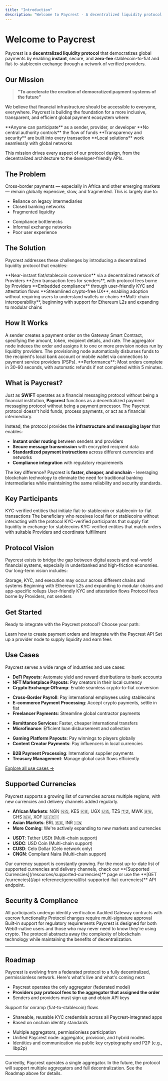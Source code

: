 ```yaml
---
title: "Introduction"
description: "Welcome to Paycrest - A decentralized liquidity protocol for instant, secure, and zero-fee stablecoin-fiat exchange"
---
```


# Welcome to Paycrest

Paycrest is a **decentralized liquidity protocol** that democratizes global payments by enabling **instant**, secure, and **zero-fee** stablecoin-to-fiat and fiat-to-stablecoin exchange through a network of verified providers.

## Our Mission

> **"To accelerate the creation of democratized payment systems of the future"**

We believe that financial infrastructure should be accessible to everyone, everywhere. Paycrest is building the foundation for a more inclusive, transparent, and efficient global payment ecosystem where:

<CardGroup cols={2}>
  <Card title="Universal Access" icon="users">
    **Anyone can participate** as a sender, provider, or developer
  </Card>
  <Card title="Decentralized Control" icon="building">
    **No central authority controls** the flow of funds
  </Card>
  <Card title="Built-in Security" icon="shield-check">
    **Transparency and security** are built into every transaction
  </Card>
  <Card title="Global Integration" icon="globe">
    **Local solutions** work seamlessly with global networks
  </Card>
</CardGroup>

This mission drives every aspect of our protocol design, from the decentralized architecture to the developer-friendly APIs.

## The Problem

Cross-border payments — especially in Africa and other emerging markets — remain globally expensive, slow, and fragmented. This is largely due to:

<CardGroup cols={2}>
  <Card title="Legacy Infrastructure" icon="building">
    <ul>
      <li>Reliance on legacy intermediaries</li>
      <li>Closed banking networks</li>
      <li>Fragmented liquidity</li>
    </ul>
  </Card>
  
  <Card title="Compliance Bottlenecks" icon="shield">
    <ul>
      <li>Compliance bottlenecks</li>
      <li>Informal exchange networks</li>
      <li>Poor user experience</li>
    </ul>
  </Card>
</CardGroup>

## The Solution

Paycrest addresses these challenges by introducing a decentralized liquidity protocol that enables:

<CardGroup cols={2}>
  <Card title="Instant Conversion" icon="clock">
    **Near-instant fiat/stablecoin conversion** via a decentralized network of Providers
  </Card>
  
  <Card title="Zero Sender Fees" icon="coins">
    **Zero transaction fees for senders**, with protocol fees borne by Providers
  </Card>
  
  <Card title="Embedded Compliance" icon="shield-check">
    **Embedded compliance** through user-friendly KYC and attestation flows
  </Card>
  
  <Card title="Crypto-Free UX" icon="user">
    **Streamlined crypto-free UX**, enabling adoption without requiring users to understand wallets or chains
  </Card>
  
  <Card title="Multi-Chain Support" icon="link">
    **Multi-chain interoperability**, beginning with support for Ethereum L2s and expanding to modular chains
  </Card>
</CardGroup>

## How It Works

<Steps>
  <Step title="Create Order">
    A sender creates a payment order on the Gateway Smart Contract, specifying the amount, token, recipient details, and rate.
  </Step>
  <Step title="Aggregate">
    The aggregator node indexes the order and assigns it to one or more provision nodes run by liquidity providers.
  </Step>
  <Step title="Fulfill">
    The provisioning node automatically disburses funds to the recipient's local bank account or mobile wallet via connections to payment service providers (PSPs).
  </Step>
</Steps>

<Note>
  **Performance**: Most orders complete in 30-60 seconds, with automatic refunds if not completed within 5 minutes.
</Note>

## What is Paycrest?

Just as **SWIFT** operates as a financial messaging protocol without being a financial institution, **Paycrest** functions as a decentralized payment messaging protocol without being a payment processor. The Paycrest protocol doesn't hold funds, process payments, or act as a financial intermediary.

Instead, the protocol provides the **infrastructure and messaging layer** that enables:
- **Instant order routing** between senders and providers
- **Secure message transmission** with encrypted recipient data
- **Standardized payment instructions** across different currencies and networks
- **Compliance integration** with regulatory requirements

The key difference? Paycrest is **faster, cheaper, and onchain** - leveraging blockchain technology to eliminate the need for traditional banking intermediaries while maintaining the same reliability and security standards.

## Key Participants

<CardGroup cols={2}>
  <Card title="Sender" icon="user">
    KYC-verified entities that initiate fiat-to-stablecoin or stablecoin-to-fiat transactions
  </Card>
  
  <Card title="Recipient" icon="user-check">
    The beneficiary who receives local fiat or stablecoins without interacting with the protocol
  </Card>
  
  <Card title="Provider" icon="building">
    KYC-verified participants that supply fiat liquidity in exchange for stablecoins
  </Card>
  
  <Card title="Aggregator" icon="users">
    KYC-verified entities that match orders with suitable Providers and coordinate fulfillment
  </Card>
</CardGroup>

## Protocol Vision

Paycrest exists to bridge the gap between digital assets and real-world financial systems, especially in underbanked and high-friction economies. Our long-term vision includes:

<AccordionGroup>
  <Accordion icon="puzzle" title="Modular Architecture">
    Storage, KYC, and execution may occur across different chains and systems
  </Accordion>
  
  <Accordion icon="link" title="Multi-Chain Support">
    Beginning with Ethereum L2s and expanding to modular chains and app-specific rollups
  </Accordion>
  
  <Accordion icon="shield-check" title="Embedded Compliance">
    User-friendly KYC and attestation flows
  </Accordion>
  
  <Accordion icon="coins" title="Zero-Fee Experience">
    Protocol fees borne by Providers, not senders
  </Accordion>
</AccordionGroup>

## Get Started

Ready to integrate with the Paycrest protocol? Choose your path:

<CardGroup cols={2}>
  <Card
    title="For Senders"
    href="/quickstart"
    icon="paper-plane"
  >
    Learn how to create payment orders and integrate with the Paycrest API
  </Card>
  <Card
    title="For Providers"
    href="/implementation-guides/provider-setup-guide"
    icon="building"
  >
    Set up a provider node to supply liquidity and earn fees
  </Card>
</CardGroup>

## Use Cases

Paycrest serves a wide range of industries and use cases:

<AccordionGroup>
  <Accordion icon="code" title="Crypto Businesses">
    <ul>
      <li><strong>DeFi Payouts</strong>: Automate yield and reward distributions to bank accounts</li>
      <li><strong>NFT Marketplace Payouts</strong>: Pay creators in their local currency</li>
      <li><strong>Crypto Exchange Offramp</strong>: Enable seamless crypto-to-fiat conversion</li>
    </ul>
  </Accordion>
  
  <Accordion icon="building" title="Traditional Businesses">
    <ul>
      <li><strong>Cross-Border Payroll</strong>: Pay international employees using stablecoins</li>
      <li><strong>E-commerce Payment Processing</strong>: Accept crypto payments, settle in fiat</li>
      <li><strong>Freelancer Payments</strong>: Streamline global contractor payments</li>
    </ul>
  </Accordion>
  
  <Accordion icon="coins" title="Financial Services">
    <ul>
      <li><strong>Remittance Services</strong>: Faster, cheaper international transfers</li>
      <li><strong>Microfinance</strong>: Efficient loan disbursement and collection</li>
    </ul>
  </Accordion>
  
  <Accordion icon="gamepad" title="Gaming & Entertainment">
    <ul>
      <li><strong>Gaming Platform Payouts</strong>: Pay winnings to players globally</li>
      <li><strong>Content Creator Payments</strong>: Pay influencers in local currencies</li>
    </ul>
  </Accordion>
  
  <Accordion icon="briefcase" title="Enterprise Solutions">
    <ul>
      <li><strong>B2B Payment Processing</strong>: International supplier payments</li>
      <li><strong>Treasury Management</strong>: Manage global cash flows efficiently</li>
    </ul>
  </Accordion>
</AccordionGroup>

[Explore all use cases →](/concepts/use-cases)

## Supported Currencies

Paycrest supports a growing list of currencies across multiple regions, with new currencies and delivery channels added regularly.

<CardGroup cols={2}>
  <Card title="Fiat Currencies" icon="globe">
    <ul>
      <li><strong>African Markets</strong>: NGN 🇳🇬, KES 🇰🇪, UGX 🇺🇬, TZS 🇹🇿, MWK 🇲🇼, GHS 🇬🇭, XOF 🇧🇯🇨🇮</li>
      <li><strong>Asian Markets</strong>: BRL 🇧🇷, INR 🇮🇳</li>
      <li><strong>More Coming</strong>: We're actively expanding to new markets and currencies</li>
    </ul>
  </Card>
  
  <Card title="Stablecoins" icon="coins">
    <ul>
      <li><strong>USDT</strong>: Tether USDt (Multi-chain support)</li>
      <li><strong>USDC</strong>: USD Coin (Multi-chain support)</li>
      <li><strong>CUSD</strong>: Celo Dollar (Celo network only)</li>
      <li><strong>CNGN</strong>: Compliant Naira (Multi-chain support)</li>
    </ul>
  </Card>
</CardGroup>

<Note>
  Our currency support is constantly growing. For the most up-to-date list of supported currencies and delivery channels, check our **[Supported Currencies](/resources/supported-currencies)** page or use the **[GET /currencies](/api-reference/general/list-supported-fiat-currencies)** API endpoint.
</Note>

## Security & Compliance

<CardGroup cols={2}>
  <Card title="KYC/KYB Verification" icon="shield-check">
    All participants undergo identity verification
  </Card>
  
  <Card title="Smart Contract Security" icon="lock">
    Audited Gateway contracts with escrow functionality
  </Card>
  
  <Card title="Multi-Signature Governance" icon="users">
    Protocol changes require multi-signature approval
  </Card>
  
  <Card title="Compliance Integration" icon="shield-check">
    Built-in support for regulatory requirements
  </Card>
</CardGroup>

<Note>
  Paycrest is designed for both Web3-native users and those who may never need to know they're using crypto. The protocol abstracts away the complexity of blockchain technology while maintaining the benefits of decentralization.
</Note>

---

## Roadmap

Paycrest is evolving from a federated protocol to a fully decentralized, permissionless network. Here's what's live and what's coming next:

<Steps>
  <Step title="Current: Offramp Protocol">
    <ul>
      <li>Paycrest operates the only aggregator (federated model)</li>
      <li><strong>Providers pay protocol fees to the aggregator that assigned the order</strong></li>
      <li>Senders and providers must sign up and obtain API keys</li>
    </ul>
  </Step>
  
  <Step title="Q3 2025: Onramp Launch">
    Support for onramp (fiat-to-stablecoin) flows
  </Step>
  
  <Step title="Onchain KYC (2025+)">
    <ul>
      <li>Shareable, reusable KYC credentials across all Paycrest-integrated apps</li>
      <li>Based on onchain identity standards</li>
    </ul>
  </Step>
  
  <Step title="Full Decentralization & P2P Networking">
    <ul>
      <li>Multiple aggregators, permissionless participation</li>
      <li>Unified Paycrest node: aggregator, provision, and hybrid modes</li>
      <li>Identities and communication via public key cryptography and P2P (e.g., libp2p)</li>
    </ul>
  </Step>
</Steps>

---

<Note>
  Currently, Paycrest operates a single aggregator. In the future, the protocol will support multiple aggregators and full decentralization. See the Roadmap above for details.
</Note> 